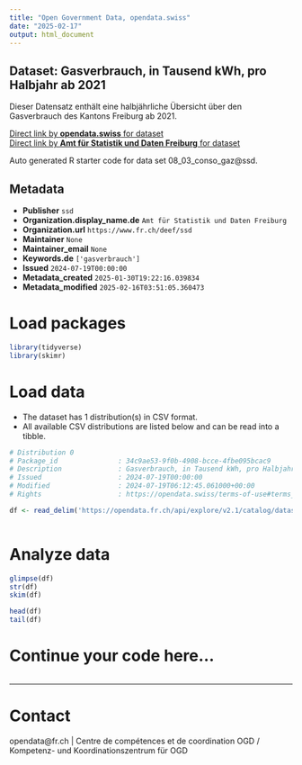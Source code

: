 ```yaml
---
title: "Open Government Data, opendata.swiss"
date: "2025-02-17"
output: html_document
---
```


## Dataset: Gasverbrauch, in Tausend kWh, pro Halbjahr ab 2021

Dieser Datensatz enthält eine halbjährliche Übersicht über den Gasverbrauch des Kantons Freiburg ab 2021.

[Direct link by **opendata.swiss** for dataset](https://opendata.swiss/de/dataset/gasverbrauch-in-tausend-kwh-pro-halbjahr-ab-2021)<br>
[Direct link by **Amt für Statistik und Daten Freiburg** for dataset](https://opendata.fr.ch/explore/dataset/08_03_conso_gaz/)

Auto generated R starter code for data set 08_03_conso_gaz@ssd.

## Metadata

- **Publisher** `ssd`
- **Organization.display_name.de** `Amt für Statistik und Daten Freiburg`
- **Organization.url** `https://www.fr.ch/deef/ssd`
- **Maintainer** `None`
- **Maintainer_email** `None`
- **Keywords.de** `['gasverbrauch']`
- **Issued** `2024-07-19T00:00:00`
- **Metadata_created** `2025-01-30T19:22:16.039834`
- **Metadata_modified** `2025-02-16T03:51:05.360473`


# Load packages

```r

library(tidyverse)
library(skimr)

```

# Load data

-   The dataset has 1 distribution(s) in CSV format.
-   All available CSV distributions are listed below and can be read into a tibble.

```r

# Distribution 0
# Package_id               : 34c9ae53-9f0b-4908-bcce-4fbe095bcac9
# Description              : Gasverbrauch, in Tausend kWh, pro Halbjahr ab 2021 (csv)
# Issued                   : 2024-07-19T00:00:00
# Modified                 : 2024-07-19T06:12:45.061000+00:00
# Rights                   : https://opendata.swiss/terms-of-use#terms_by

df <- read_delim('https://opendata.fr.ch/api/explore/v2.1/catalog/datasets/08_03_conso_gaz/exports/csv?use_labels=true')



```

# Analyze data

```r

glimpse(df)
str(df)
skim(df)

head(df)
tail(df)

```

# Continue your code here...

```r

```

------------------------------------------------------------------------

# Contact

opendata@fr.ch | Centre de compétences et de coordination OGD / Kompetenz- und Koordinationszentrum für OGD
